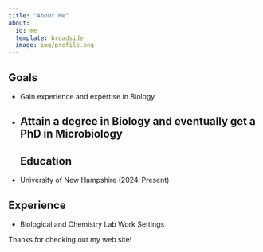 ```yaml
---
title: "About Me"
about:
  id: me
  template: broadside
  image: img/profile.png
---
```


:::{#me}

## Goals
- Gain experience and expertise in Biology
- Attain a degree in Biology and eventually get a PhD in Microbiology
--
## Education
- University of New Hampshire (2024-Present)

## Experience
- Biological and Chemistry Lab Work Settings

:::

Thanks for checking out my web site!

